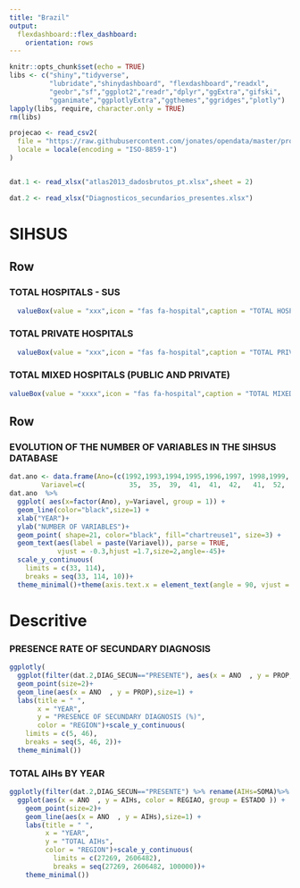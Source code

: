 ```yaml
---
title: "Brazil"
output: 
  flexdashboard::flex_dashboard:
    orientation: rows
---
```




```r
knitr::opts_chunk$set(echo = TRUE)
libs <- c("shiny","tidyverse",
          "lubridate","shinydashboard", "flexdashboard","readxl",
          "geobr","sf","ggplot2","readr","dplyr","ggExtra","gifski",
          "gganimate","ggplotlyExtra","ggthemes","ggridges","plotly")
lapply(libs, require, character.only = TRUE)
rm(libs)

projecao <- read_csv2(
  file = "https://raw.githubusercontent.com/jonates/opendata/master/projecao_IBGE_2018/projecao_IBGE_2018_atualizada06042020.csv",
  locale = locale(encoding = "ISO-8859-1")
)


dat.1 <- read_xlsx("atlas2013_dadosbrutos_pt.xlsx",sheet = 2)

dat.2 <- read_xlsx("Diagnosticos_secundarios_presentes.xlsx")
```



SIHSUS {data-icon="fas fa-hospital"}
=============================


Row
-----------------------------------------------------


### TOTAL HOSPITALS - SUS
```r
  valueBox(value = "xxx",icon = "fas fa-hospital",caption = "TOTAL HOSPITALS - 100% SUS", color = rgb(1,0,0.2))
```


###  TOTAL PRIVATE HOSPITALS 
```r
  valueBox(value = "xxx",icon = "fas fa-hospital",caption = "TOTAL PRIVATE HOSPITALS", color = rgb(0.5,0.6,0.5))
```


### TOTAL MIXED HOSPITALS (PUBLIC AND PRIVATE)
```r
valueBox(value = "xxxx",icon = "fas fa-hospital",caption = "TOTAL MIXED HOSPITALS (PUBLIC AND PRIVATE)",color = rgb(0.8,0.2,0.9))
```


Row  
----------------------------------

### **EVOLUTION OF THE NUMBER OF VARIABLES IN THE SIHSUS DATABASE**

```r
dat.ano <- data.frame(Ano=(c(1992,1993,1994,1995,1996,1997, 1998,1999, 2000, 2001,2002,2003,2004, 2005, 2006,2007,2008,2009,2010,2011,2012,2013,2014,2015,2016,2017,2018,2019,2020)),
        Variavel=c(           35,  35,  39,  41,  41,  42,   41,  52,   60,   60,  65,  68,  69,   69,   75,  75,   86, 86,   86, 93,  93,   95,  113, 113, 113, 113, 113, 113, 113))
dat.ano  %>%
  ggplot( aes(x=factor(Ano), y=Variavel, group = 1)) +
  geom_line(color="black",size=1) + 
  xlab("YEAR")+
  ylab("NUMBER OF VARIABLES")+
  geom_point( shape=21, color="black", fill="chartreuse1", size=3) +
  geom_text(aes(label = paste(Variavel)), parse = TRUE,
            vjust = -0.3,hjust =1.7,size=2,angle=-45)+
  scale_y_continuous(
    limits = c(33, 114),
    breaks = seq(33, 114, 10))+
  theme_minimal()+theme(axis.text.x = element_text(angle = 90, vjust = 0.5, hjust=2))

```








Descritive {data-icon="fas fa-globe-americas"}
=============================

### **PRESENCE RATE OF SECUNDARY DIAGNOSIS**

```r
ggplotly(
  ggplot(filter(dat.2,DIAG_SECUN=="PRESENTE"), aes(x = ANO  , y = PROP, color = REGIAO, group = ESTADO )) +
  geom_point(size=2)+
  geom_line(aes(x = ANO  , y = PROP),size=1) +
  labs(title = " ",
       x = "YEAR",
       y = "PRESENCE OF SECUNDARY DIAGNOSIS (%)",
       color = "REGION")+scale_y_continuous(
    limits = c(5, 46),
    breaks = seq(5, 46, 2))+
  theme_minimal())
```


### **TOTAL AIHs BY YEAR**

```r
ggplotly(filter(dat.2,DIAG_SECUN=="PRESENTE") %>% rename(AIHs=SOMA)%>%
  ggplot(aes(x = ANO  , y = AIHs, color = REGIAO, group = ESTADO )) +
    geom_point(size=2)+
    geom_line(aes(x = ANO  , y = AIHs),size=1) +
    labs(title = " ",
         x = "YEAR",
         y = "TOTAL AIHs",
         color = "REGION")+scale_y_continuous(
           limits = c(27269, 2606482),
           breaks = seq(27269, 2606482, 100000))+
    theme_minimal())
```



